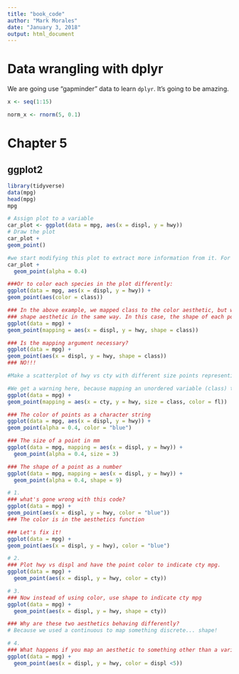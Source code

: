 ```yaml
---
title: "book_code"
author: "Mark Morales"
date: "January 3, 2018"
output: html_document
---
```


# Data wrangling with dplyr

We are going use "gapminder" data to learn `dplyr`. It's going to be amazing.

```r
x <- seq(1:15)

norm_x <- rnorm(5, 0.1)
```

# Chapter 5

## ggplot2

```r
library(tidyverse)
data(mpg)
head(mpg)
mpg

# Assign plot to a variable
car_plot <- ggplot(data = mpg, aes(x = displ, y = hwy))
# Draw the plot
car_plot +
geom_point()

#we start modifying this plot to extract more information from it. For instance, we can add transparency #(alpha) to avoid overplotting:
car_plot + 
  geom_point(alpha = 0.4)

###Or to color each species in the plot differently:
ggplot(data = mpg, aes(x = displ, y = hwy)) +
geom_point(aes(color = class))

### In the above example, we mapped class to the color aesthetic, but we could have mapped class to the
### shape aesthetic in the same way. In this case, the shape of each point would reveal its class affiliation.
ggplot(data = mpg) +
geom_point(mapping = aes(x = displ, y = hwy, shape = class))

### Is the mapping argument necessary?
ggplot(data = mpg) +
geom_point(aes(x = displ, y = hwy, shape = class))
### NO!!!
```

```r

#Make a scatterplot of hwy vs cty with different size points representing each car class and different colors for each fuel type.

#We get a warning here, because mapping an unordered variable (class) to an ordered aesthetic (size) is not a good idea.
ggplot(data = mpg) +
geom_point(mapping = aes(x = cty, y = hwy, size = class, color = fl))

### The color of points as a character string
ggplot(data = mpg, aes(x = displ, y = hwy)) +
geom_point(alpha = 0.4, color = "blue")

### The size of a point in mm
ggplot(data = mpg, mapping = aes(x = displ, y = hwy)) + 
  geom_point(alpha = 0.4, size = 3)

### The shape of a point as a number
ggplot(data = mpg, mapping = aes(x = displ, y = hwy)) + 
  geom_point(alpha = 0.4, shape = 9)
```

```r
# 1.
### what's gone wrong with this code?
ggplot(data = mpg) +
geom_point(aes(x = displ, y = hwy, color = "blue"))
### The color is in the aesthetics function

### Let's fix it!
ggplot(data = mpg) +
geom_point(aes(x = displ, y = hwy), color = "blue")

# 2.
### Plot hwy vs displ and have the point color to indicate cty mpg.
ggplot(data = mpg) +
  geom_point(aes(x = displ, y = hwy, color = cty))

# 3.
### Now instead of using color, use shape to indicate cty mpg
ggplot(data = mpg) +
  geom_point(aes(x = displ, y = hwy, shape = cty))

### Why are these two aesthetics behaving differently?
# Because we used a continuous to map something discrete... shape!

# 4. 
### What happens if you map an aesthetic to something other than a variable name, like aes(colour = displ < 5)?
ggplot(data = mpg) + 
  geom_point(aes(x = displ, y = hwy, color = displ <5))
```


